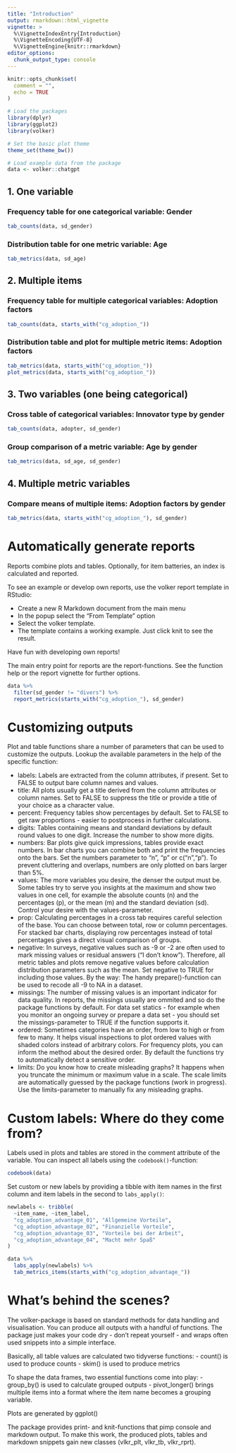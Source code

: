```yaml
---
title: "Introduction"
output: rmarkdown::html_vignette
vignette: >
  %\VignetteIndexEntry{Introduction}
  %\VignetteEncoding{UTF-8}
  %\VignetteEngine{knitr::rmarkdown}
editor_options: 
  chunk_output_type: console
---
```


```r
knitr::opts_chunk$set(
  comment = "", 
  echo = TRUE
)

# Load the packages
library(dplyr)
library(ggplot2)
library(volker)

# Set the basic plot theme
theme_set(theme_bw())
```


```r

# Load example data from the package
data <- volker::chatgpt

```

## 1. One variable


### Frequency table for one categorical variable: Gender
```r
tab_counts(data, sd_gender)
```

### Distribution table for one metric variable: Age
```r
tab_metrics(data, sd_age)
```

## 2. Multiple items

### Frequency table for multiple categorical variables: Adoption factors
```r
tab_counts(data, starts_with("cg_adoption_"))

```

### Distribution table and plot for multiple metric items: Adoption factors
```r

tab_metrics(data, starts_with("cg_adoption_"))
plot_metrics(data, starts_with("cg_adoption_"))

```

## 3. Two variables (one being categorical)

### Cross table of categorical variables: Innovator type by gender

```r
tab_counts(data, adopter, sd_gender)
```

### Group comparison of a metric variable: Age by gender

```r
tab_metrics(data, sd_age, sd_gender)
```

## 4. Multiple metric variables

### Compare means of multiple items: Adoption factors by gender
```r
tab_metrics(data, starts_with("cg_adoption_"), sd_gender)
```


# Automatically generate reports

Reports combine plots and tables. Optionally, for item batteries, an index is calculated and reported.

To see an example or develop own reports, use the volker report template in RStudio:

- Create a new R Markdown document from the main menu  
- In the popup select the "From Template" option  
- Select the volker template.  
- The template contains a working example. 
  Just click knit to see the result.

Have fun with developing own reports!

The main entry point for reports are the report-functions.
See the function help or the report vignette for further options.

```r

data %>% 
  filter(sd_gender != "divers") %>% 
  report_metrics(starts_with("cg_adoption_"), sd_gender)

```

# Customizing outputs

Plot and table functions share a number of parameters that can be used to customize the outputs. Lookup the available parameters in the help of the specific function:

- labels: Labels are extracted from the column attributes, if present. Set to FALSE to output bare column names and values.  
- title: All plots usually get a title derived from the column attributes or column names. Set to FALSE to suppress the title or provide a title of your choice as a character value.  
- percent: Frequency tables show percentages by default. Set to FALSE to get raw proportions - easier to postprocess in further calculations.
- digits: Tables containing means and standard deviations by default round values to one digit. Increase the number to show more digits.
- numbers: Bar plots give quick impressions, tables provide exact numbers. In bar charts you can combine both and print the frequencies onto the bars. Set the numbers parameter to "n", "p" or c("n","p"). To prevent cluttering and overlaps, numbers are only plotted on bars larger than 5%.
- values: The more variables you desire, the denser the output must be. Some tables try to serve you insights at the maximum and show two values in one cell, for example the absolute counts (n) and the percentages (p), or the mean (m) and the standard deviation (sd). Control your desire with the values-parameter.
- prop: Calculating percentages in a cross tab requires careful selection of the base. You can choose between total, row or column percentages. For stacked bar charts, displaying row percentages instead of total percentages gives a direct visual comparison of groups.
- negative: In surveys, negative values such as -9 or -2 are often used to mark missing values or residual answers ("I don't know"). Therefore, all metric tables and plots remove negative values before calculation distribution parameters such as the mean. Set negative to TRUE for including those values. By the way: The handy prepare()-function can be used to recode all -9 to NA in a dataset.
- missings: The number of missing values is an important indicator for data quality. In reports, the missings usually are ommited and so do the package functions by default. For data set statics - for example when you monitor an ongoing survey or prepare a data set - you should set the missings-parameter to TRUE if the function supports it.
- ordered: Sometimes categories have an order, from low to high or from few to many. It helps visual inspections to plot ordered values with shaded colors instead of arbitrary colors. For frequency plots, you can inform the method about the desired order. By default the functions try to automatically detect a sensitive order.
- limits: Do you know how to create misleading graphs? It happens when you truncate the minimum or maximum value in a scale. The scale limits are automatically guessed by the package functions (work in progress). Use the limits-parameter to manually fix any misleading graphs.

# Custom labels: Where do they come from?

Labels used in plots and tables are stored in the comment attribute of the variable. 
You can inspect all labels using the `codebook()`-function:

```r
codebook(data)
```

Set custom or new labels by providing a tibble with item names in the first column
and item labels in the second to `labs_apply()`:

```r
newlabels <- tribble(
  ~item_name, ~item_label,
  "cg_adoption_advantage_01", "Allgemeine Vorteile",
  "cg_adoption_advantage_02", "Finanzielle Vorteile",
  "cg_adoption_advantage_03", "Vorteile bei der Arbeit",
  "cg_adoption_advantage_04", "Macht mehr Spaß"
)

data %>%
  labs_apply(newlabels) %>%
  tab_metrics_items(starts_with("cg_adoption_advantage_"))


```

# What's behind the scenes?

The volker-package is based on standard methods for data handling and visualisation. 
You can produce all outputs with a handful of functions. The package just makes your
code dry - don't repeat yourself - and wraps often used snippets into a simple interface.

Basically, all table values are calculated two tidyverse functions:
- count() is used to produce counts
- skim() is used to produce metrics

To shape the data frames, two essential functions come into play:
- group_by() is used to calculate grouped outputs
- pivot_longer() brings multiple items into a format where the item name becomes a grouping variable.

Plots are generated by ggplot()

The package provides print- and knit-functions that pimp console and markdown output. 
To make this work, the produced plots, tables and markdown snippets gain new classes (vlkr_plt, vlkr_tb, vlkr_rprt).
